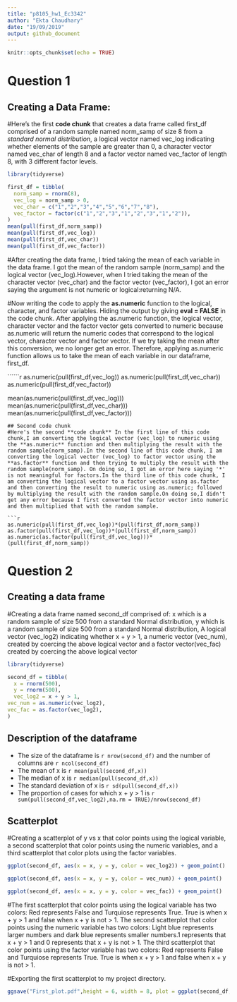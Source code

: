 ```yaml
---
title: "p8105_hw1_Ec3342"
author: "Ekta Chaudhary"
date: "19/09/2019"
output: github_document
---
```

```r
knitr::opts_chunk$set(echo = TRUE)
```
# Question 1

## Creating a Data Frame: 
#Here's the first **code chunk** that creates a data frame called first_df comprised of a random sample named norm_samp of size 8 from a _standard normal distribution_, a logical vector named vec_log indicating whether elements of the sample are greater than 0, a character vector named vec_char of length 8 and a factor vector named vec_factor of length 8, with 3 different factor levels.

```r

library(tidyverse)

first_df = tibble(
  norm_samp = rnorm(8),
  vec_log = norm_samp > 0,
  vec_char = c("1","2","3","4","5","6","7","8"),
  vec_factor = factor(c("1","2","3","1","2","3","1","2")),
)
mean(pull(first_df,norm_samp)) 
mean(pull(first_df,vec_log))
mean(pull(first_df,vec_char))
mean(pull(first_df,vec_factor))

```
#After creating the data frame, I tried taking the mean of each variable in the data frame. I got the mean of the random sample (norm_samp) and the logical vector (vec_log).However, when I tried taking the mean of the character vector (vec_char) and the factor vector (vec_factor), I got an error saying the argument is not numeric or logical:returning N/A.

#Now writing the code to apply the **as.numeric** function to the logical, character, and factor variables. Hiding the output by giving **eval = FALSE** in the code chunk. After applying the as.numeric function, the logical vector, character vector and the factor vector gets converted to numeric because as.numeric will return the numeric codes that correspond to the logical vector, character vector and factor vector. If we try taking the mean after this conversion, we no longer get an error. Therefore, applying as.numeric function allows us to take the mean of each variable in our dataframe, first_df.

``````r

as.numeric(pull(first_df,vec_log))
as.numeric(pull(first_df,vec_char))
as.numeric(pull(first_df,vec_factor))

mean(as.numeric(pull(first_df,vec_log)))
mean(as.numeric(pull(first_df,vec_char)))
mean(as.numeric(pull(first_df,vec_factor)))

```
## Second code chunk
#Here's the second **code chunk** In the first line of this code chunk,I am converting the logical vector (vec_log) to numeric using the **as.numeric** function and then multiplying the result with the random sample(norm_samp).In the second line of this code chunk, I am converting the logical vector (vec_log) to factor vector using the **as.factor** function and then trying to multiply the result with the random sample(norm_samp). On doing so, I got an error here saying '*' is not meaningful for factors.In the third line of this code chunk, I am converting the logical vector to a factor vector using as.factor and then converting the result to numeric using as.numeric; followed by multiplying the result with the random sample.On doing so,I didn't get any error because I first converted the factor vector into numeric and then multiplied that with the random sample.

```r

as.numeric(pull(first_df,vec_log))*(pull(first_df,norm_samp))
as.factor(pull(first_df,vec_log))*(pull(first_df,norm_samp))
as.numeric(as.factor(pull(first_df,vec_log)))*(pull(first_df,norm_samp))

```

# Question 2 
## Creating a data frame 
#Creating a data frame named second_df comprised of: x which is a random sample of size 500 from a standard Normal distribution, y which is a random sample of size 500 from a standard Normal distribution, A logical vector (vec_log2) indicating whether x + y > 1, a numeric vector (vec_num), created by coercing the above logical vector and a factor vector(vec_fac) created by coercing the above logical vector

```r

library(tidyverse)

second_df = tibble(
  x = rnorm(500),
  y = rnorm(500),
  vec_log2 = x + y > 1,
vec_num = as.numeric(vec_log2),
vec_fac = as.factor(vec_log2),
)

```
## Description of the dataframe

* The size of the dataframe is `r nrow(second_df)` and the number of columns are `r ncol(second_df)`
* The mean of x is `r mean(pull(second_df,x))` 
* The median of x is `r median(pull(second_df,x))` 
* The standard deviation of x is `r sd(pull(second_df,x))`
* The proportion of cases for which x + y > 1 is 
`r sum(pull(second_df,vec_log2),na.rm = TRUE)/nrow(second_df)`

## Scatterplot 
#Creating a scatterplot of y vs x that color points using the logical variable, a second scatterplot that color points using the numeric variables, and a third scatterplot that color plots using the factor variables.

```r

ggplot(second_df, aes(x = x, y = y, color = vec_log2)) + geom_point() 

ggplot(second_df, aes(x = x, y = y, color = vec_num)) + geom_point() 

ggplot(second_df, aes(x = x, y = y, color = vec_fac)) + geom_point() 

```

#The first scatterplot that color points using the logical variable has two colors: Red represents False and Turquiose represents True. True is when x + y > 1 and false when x + y is not > 1. The second scatterplot that color points using the numeric variable has two colors: Light blue represents larger numbers and dark blue represents smaller numbers.1 represents that x + y > 1 and 0 represents that x + y is not > 1. The third scatterplot that color points using the factor variable has two colors: Red represents False and Turquiose represents True. True is when x + y > 1 and false when x + y is not > 1.

#Exporting the first scatterplot to my project directory.

```r

ggsave("First_plot.pdf",height = 6, width = 8, plot = ggplot(second_df, aes(x = x, y = y, color = vec_log2)) + geom_point())

```


